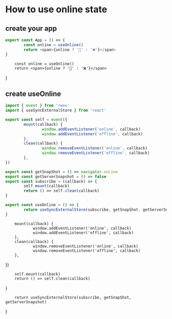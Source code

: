 # How to use online state

## create your app

```ts
export const App = () => {
        const online = useOnline()
        return <span>{online ? '📶' : '❌'}</span>
}
```

        const online = useOnline()
        return <span>{online ? '📶' : '❌'}</span>
}

<App />

## create useOnline

```ts
import { event } from 'reev'
import { useSyncExternalStore } from 'react'

export const self = event({
        mount(callback) {
                window.addEventListener('online', callback)
                window.addEventListener('offline', callback)
        },
        clean(callback) {
                window.removeEventListener('online', callback)
                window.removeEventListener('offline', callback)
        },
})

export const getSnapShot = () => navigator.onLine
export const getServerSnapshot = () => false
export const subscribe = (callback) => {
        self.mount(callback)
        return () => self.clean(callback)
}

export const useOnline = () => {
        return useSyncExternalStore(subscribe, getSnapShot, getServerSnapshot)
}
```


        mount(callback) {
                window.addEventListener('online', callback)
                window.addEventListener('offline', callback)
        },
        clean(callback) {
                window.removeEventListener('online', callback)
                window.removeEventListener('offline', callback)
        },
})

        self.mount(callback)
        return () => self.clean(callback)
}

        return useSyncExternalStore(subscribe, getSnapShot, getServerSnapshot)
}
